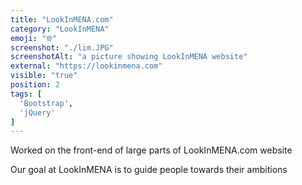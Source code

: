 ```yaml
---
title: "LookInMENA.com"
category: "LookInMENA"
emoji: "🌐"
screenshot: "./lim.JPG"
screenshotAlt: "a picture showing LookInMENA website"
external: "https://lookinmena.com"
visible: "true"
position: 2
tags: [
  'Bootstrap',
  'jQuery'
]
---
```


Worked on the front-end of large parts of LookInMENA.com website 

Our goal at LookInMENA is to guide people towards their ambitions